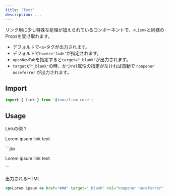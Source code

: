 ```yaml
---
title: 'Text'
description: ...
---
```



リンク用に少し特殊な処理が加えられているコンポーネントで、`<Lism>`と同様のPropsを受け取れます。


- デフォルトで`<a>`タグが出力されます。
- デフォルトで`hover='fade'`が指定されます。
- `openNewTab`を指定すると`target="_blank"`が出力されます。
- `target`が`"_blank"`の時、かつ`rel`属性の指定がなければ自動で `noopener noreferrer` が出力されます。


## Import

```js
import { Link } from '@loos/lism-core';
```

## Usage

<Preview>
	<PreviewTitle>Linkの例 1</PreviewTitle>
	<PreviewArea resize p={20}>
		<p>Lorem ipsum <Link href='###' openNewTab>link text</Link></p>
	</PreviewArea>
	<PreviewCode>
		```jsx
		<p>Lorem ipsum <Link href='###' openNewTab>link text</Link></p>
		```
	</PreviewCode>
</Preview>


<PreviewTitle>出力されるHTML</PreviewTitle>
```jsx
<p>Lorem ipsum <a href="###" target="_blank" rel="noopener noreferrer" class="-hov:fade"> link text </a></p>
```
